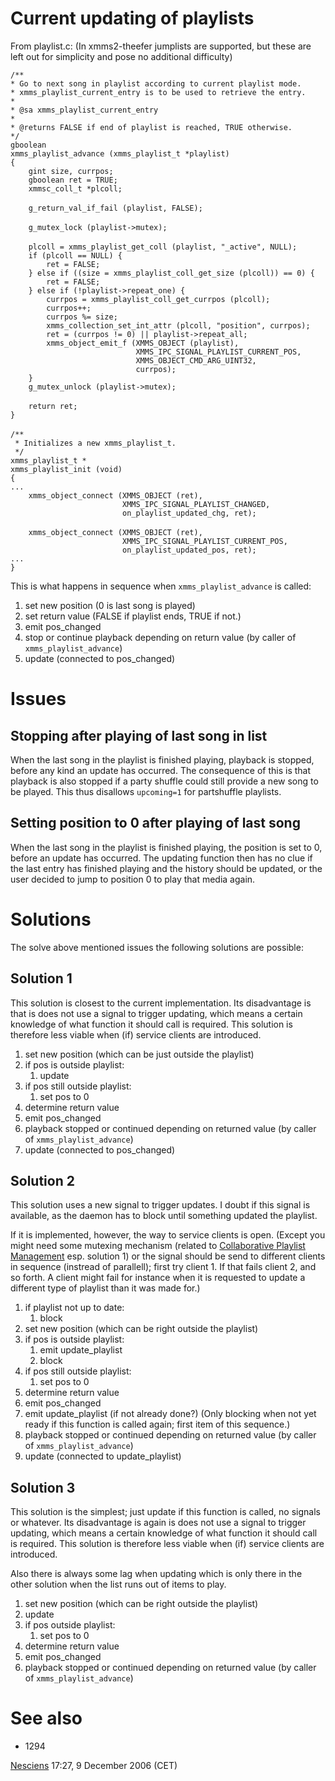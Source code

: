 = Current updating of playlists =

From playlist.c: (In xmms2-theefer jumplists are supported, but these are left out for simplicity and pose no additional difficulty)

 /**
 * Go to next song in playlist according to current playlist mode.
 * xmms_playlist_current_entry is to be used to retrieve the entry.
 *
 * @sa xmms_playlist_current_entry
 *
 * @returns FALSE if end of playlist is reached, TRUE otherwise.
 */
 gboolean
 xmms_playlist_advance (xmms_playlist_t *playlist)
 {
     gint size, currpos;
     gboolean ret = TRUE;
     xmmsc_coll_t *plcoll;
 
     g_return_val_if_fail (playlist, FALSE);
 
     g_mutex_lock (playlist->mutex);
 
     plcoll = xmms_playlist_get_coll (playlist, "_active", NULL);
     if (plcoll == NULL) {
         ret = FALSE;
     } else if ((size = xmms_playlist_coll_get_size (plcoll)) == 0) {
         ret = FALSE;
     } else if (!playlist->repeat_one) {
         currpos = xmms_playlist_coll_get_currpos (plcoll);
         currpos++;
         currpos %= size;
         xmms_collection_set_int_attr (plcoll, "position", currpos);
         ret = (currpos != 0) || playlist->repeat_all;
         xmms_object_emit_f (XMMS_OBJECT (playlist),
                             XMMS_IPC_SIGNAL_PLAYLIST_CURRENT_POS,
                             XMMS_OBJECT_CMD_ARG_UINT32,
                             currpos);
     }
     g_mutex_unlock (playlist->mutex);
 
     return ret;
 }
 
 /**
  * Initializes a new xmms_playlist_t.
  */
 xmms_playlist_t *
 xmms_playlist_init (void)
 {
 ...
     xmms_object_connect (XMMS_OBJECT (ret),
                          XMMS_IPC_SIGNAL_PLAYLIST_CHANGED,
                          on_playlist_updated_chg, ret);
 
     xmms_object_connect (XMMS_OBJECT (ret),
                          XMMS_IPC_SIGNAL_PLAYLIST_CURRENT_POS,
                          on_playlist_updated_pos, ret);
 ...
 }

This is what happens in sequence when <code>xmms_playlist_advance</code> is called:

# set new position (0 is last song is played)
# set return value (FALSE if playlist ends, TRUE if not.)
# emit pos_changed
# stop or continue playback depending on return value (by caller of <code>xmms_playlist_advance</code>)
# update (connected to pos_changed)

= Issues =

== Stopping after playing of last song in list ==

When the last song in the playlist is finished playing, playback is stopped, before any kind an update has occurred. The consequence of this is that playback is also stopped if a party shuffle could still provide a new song to be played. This thus disallows <code>upcoming=1</code> for partshuffle playlists.

== Setting position to 0 after playing of last song ==

When the last song in the playlist is finished playing, the position is set to 0, before an update has occurred. The updating function then has no clue if the last entry has finished playing and the history should be updated, or the user decided to jump to position 0 to play that media again.

= Solutions =

The solve above mentioned issues the following solutions are possible:

== Solution 1 ==

This solution is closest to the current implementation. Its disadvantage is that is does not use a signal to trigger updating, which means a certain knowledge of what function it should call is required. This solution is therefore less viable when (if) service clients are introduced.

# set new position (which can be just outside the playlist)
# if pos is outside playlist:
## update
# if pos still outside playlist:
## set pos to 0
# determine return value
# emit pos_changed
# playback stopped or continued depending on returned value (by caller of <code>xmms_playlist_advance</code>)
# update (connected to pos_changed)

== Solution 2 ==

This solution uses a new signal to trigger updates. I doubt if this signal is available, as the daemon has to block until something updated the playlist. 

If it is implemented, however, the way to service clients is open. (Except you might need some mutexing mechanism (related to [[Collaborative Playlist Management]] esp. solution 1) or the signal should be send to different clients in sequence (instread of parallell); first try client 1. If that fails client 2, and so forth. A client might fail for instance when it is requested to update a different type of playlist than it was made for.)

# if playlist not up to date:
## block
# set new position (which can be right outside the playlist)
# if pos is outside playlist:
## emit update_playlist
## block
# if pos still outside playlist:
## set pos to 0
# determine return value
# emit pos_changed
# emit update_playlist (if not already done?) (Only blocking when not yet ready if this function is called again; first item of this sequence.)
# playback stopped or continued depending on returned value (by caller of <code>xmms_playlist_advance</code>)
# update (connected to update_playlist)

== Solution 3 ==

This solution is the simplest; just update if this function is called, no signals or whatever. Its disadvantage is again is does not use a signal to trigger updating, which means a certain knowledge of what function it should call is required. This solution is therefore less viable when (if) service clients are introduced.

Also there is always some lag when updating which is only there in the other solution when the list runs out of items to play.

# set new position (which can be right outside the playlist)
# update
# if pos outside playlist:
## set pos to 0
# determine return value
# emit pos_changed
# playback stopped or continued depending on returned value (by caller of <code>xmms_playlist_advance</code>)

= See also =

*<mantis>1294</mantis>

[[User:Nesciens|Nesciens]] 17:27, 9 December 2006 (CET)